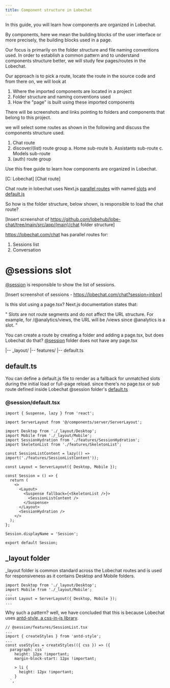 ```yaml
---
title: Component structure in Lobechat
---
```


In this guide, you will learn how components are organized in Lobechat.

By components, here we mean the building blocks of the user interface or more precisely, the building blocks used in a page.

Our focus is primarily on the folder structure and file naming conventions used. 
In order to establish a common pattern and to understand components structure better, 
we will study few pages/routes in the Lobechat.

Our approach is to pick a route, locate the route in the source code and from there on, we will look at 
1. Where the imported components are located in a project
2. Folder structure and naming conventions used  
3. How the "page" is built using these imported components

There will be screenshots and links pointing to folders and components that belong to this project. 

we will select some routes as shown in the following and discuss the components structure used.

1. Chat route
2. discover/(list) route group
  a. Home sub-route
  b. Assistants sub-route
  c. Models sub-route
3. (auth) route group

Use this free guide to learn how components are organized in Lobechat.

[C: Lobechat]
[Chat route]

Chat route in lobechat uses Next.js [parallel routes](https://nextjs.org/docs/app/building-your-application/routing/parallel-routes)
with named [slots](https://nextjs.org/docs/app/building-your-application/routing/parallel-routes#slots) 
and [default.js](https://nextjs.org/docs/app/building-your-application/routing/parallel-routes#defaultjs)

So how is the folder structure, below shown, is responsible to load the chat route?

[Insert screenshot of https://github.com/lobehub/lobe-chat/tree/main/src/app/(main)/chat folder structure]

https://lobechat.com/chat has parallel routes for:
1. Sessions list
2. Conversation

# @sessions slot

[@session](https://github.com/lobehub/lobe-chat/tree/main/src/app/(main)/chat/%40session) is responsible to show the list of 
sessions.

[Insert screenshot of sessions - https://lobechat.com/chat?session=inbox]

Is this slot using a page.tsx? Next.js documentation states that:

"
Slots are not route segments and do not affect the URL structure. For example, for /@analytics/views, the URL will 
be /views since @analytics is a slot.
"

You can create a route by creating a folder and adding a page.tsx, but does Lobechat do that? [@session](https://github.com/lobehub/lobe-chat/tree/main/src/app/(main)/chat/%40session) 
folder does not have any page.tsx

|-- _layout/
|-- features/
|-- default.ts

## default.ts 

You can define a default.js file to render as a fallback for unmatched slots during 
the initial load or full-page reload. since there's no page.tsx or sub route defined inside Lobechat @session folder's [default.ts](https://github.com/lobehub/lobe-chat/blob/main/src/app/(main)/chat/%40session/default.tsx)

### @session/default.tsx

```
import { Suspense, lazy } from 'react';

import ServerLayout from '@/components/server/ServerLayout';

import Desktop from './_layout/Desktop';
import Mobile from './_layout/Mobile';
import SessionHydration from './features/SessionHydration';
import SkeletonList from './features/SkeletonList';

const SessionListContent = lazy(() => import('./features/SessionListContent'));

const Layout = ServerLayout({ Desktop, Mobile });

const Session = () => {
  return (
    <>
      <Layout>
        <Suspense fallback={<SkeletonList />}>
          <SessionListContent />
        </Suspense>
      </Layout>
      <SessionHydration />
    </>
  );
};

Session.displayName = 'Session';

export default Session;
```

## _layout folder

_layout folder is common standard across the Lobechat routes and is used for responsiveness as it contains Desktop and Mobile
folders.

```
import Desktop from './_layout/Desktop';
import Mobile from './_layout/Mobile';
...
const Layout = ServerLayout({ Desktop, Mobile });
...
```

Why such a pattern? well, we have concluded that this is because Lobechat uses [antd-style, a css-in-js library](https://github.com/ant-design/antd-style). 

```
// @session/features/SessionList.tsx
...
import { createStyles } from 'antd-style';
...
const useStyles = createStyles(({ css }) => ({
  paragraph: css`
    height: 12px !important;
    margin-block-start: 12px !important;

    > li {
      height: 12px !important;
    }
  `,
```